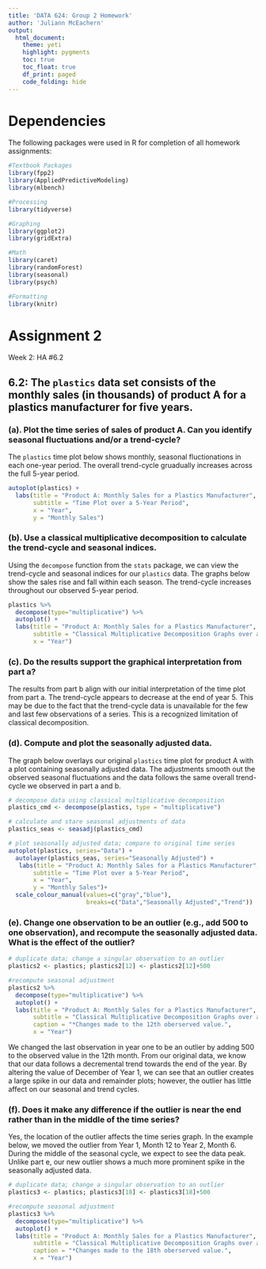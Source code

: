 ```yaml
---
title: 'DATA 624: Group 2 Homework'
author: 'Juliann McEachern'
output: 
  html_document:
    theme: yeti
    highlight: pygments
    toc: true
    toc_float: true
    df_print: paged
    code_folding: hide
---
```


# Dependencies

The following packages were used in R for completion of all homework assignments:

```r
#Textbook Packages
library(fpp2)
library(AppliedPredictiveModeling)
library(mlbench)

#Processing
library(tidyverse)

#Graphing
library(ggplot2)
library(gridExtra)

#Math
library(caret)
library(randomForest)
library(seasonal)
library(psych)

#Formatting
library(knitr)
```

# Assignment 2
Week 2: HA #6.2

## 6.2: The `plastics` data set consists of the monthly sales (in thousands) of product A for a plastics manufacturer for five years. 

### (a). Plot the time series of sales of product A. Can you identify seasonal fluctuations and/or a trend-cycle?

The `plastics` time plot below shows monthly, seasonal fluctionations in each one-year period. The overall trend-cycle gruadually increases across the full 5-year period. 

```r
autoplot(plastics) + 
  labs(title = "Product A: Monthly Sales for a Plastics Manufacturer", 
       subtitle = "Time Plot over a 5-Year Period", 
       x = "Year", 
       y = "Monthly Sales")
```

### (b). Use a classical multiplicative decomposition to calculate the trend-cycle and seasonal indices.

Using the `decompose` function from the `stats` package, we can view the trend-cycle and seasonal indices for our `plastics` data. The graphs below show the sales rise and fall within each season. The trend-cycle increases throughout our observed 5-year period. 

```r
plastics %>% 
  decompose(type="multiplicative") %>% 
  autoplot() + 
  labs(title = "Product A: Monthly Sales for a Plastics Manufacturer", 
       subtitle = "Classical Multiplicative Decomposition Graphs over a 5-Year Period", 
       x = "Year")
```

### (c). Do the results support the graphical interpretation from part a?

The results from part b align with our initial interpretation of the time plot from part a. The trend-cycle appears to decrease at the end of year 5. This may be due to the fact that the trend-cycle data is unavailable for the few and last few observations of a series. This is a recognized  limitation of classical decomposition.

### (d). Compute and plot the seasonally adjusted data.

The graph below overlays our original `plastics` time plot for product A with a plot containing seasonally adjusted data. The adjustments smooth out the observed seasonal fluctuations and the data follows the same overall trend-cycle we observed in part a and b. 

```r
# decompose data using classical multiplicative decomposition
plastics_cmd <- decompose(plastics, type = "multiplicative")

# calculate and stare seasonal adjustments of data
plastics_seas <- seasadj(plastics_cmd)

# plot seasonally adjusted data; compare to original time series
autoplot(plastics, series="Data") +
  autolayer(plastics_seas, series="Seasonally Adjusted") +
   labs(title = "Product A: Monthly Sales for a Plastics Manufacturer", 
       subtitle = "Time Plot over a 5-Year Period", 
       x = "Year", 
       y = "Monthly Sales")+
  scale_colour_manual(values=c("gray","blue"),
                      breaks=c("Data","Seasonally Adjusted","Trend"))
```

### (e). Change one observation to be an outlier (e.g., add 500 to one observation), and recompute the seasonally adjusted data. What is the effect of the outlier?

```r
# duplicate data; change a singular observation to an outlier
plastics2 <- plastics; plastics2[12] <- plastics2[12]+500

#recompute seasonal adjustment
plastics2 %>% 
  decompose(type="multiplicative") %>% 
  autoplot() + 
  labs(title = "Product A: Monthly Sales for a Plastics Manufacturer", 
       subtitle = "Classical Multiplicative Decomposition Graphs over a 5-Year Period",
       caption = "*Changes made to the 12th oberserved value.",
       x = "Year")
```

We changed the last observation in year one to be an outlier by adding 500 to the observed value in the 12th month. From our original data, we know that our data follows a decremental trend towards the end of the year. By altering the value of December of Year 1, we can see that an outlier creates a large spike in our data and remainder plots; however, the outlier has little affect on our seasonal and trend cycles. 

### (f). Does it make any difference if the outlier is near the end rather than in the middle of the time series?

Yes, the location of the outlier affects the time series graph. In the example below, we moved the outlier from Year 1, Month 12 to Year 2, Month 6. During the middle of the seasonal cycle, we expect to see the data peak. Unlike part e, our new outlier shows a much more prominent spike in the seasonally adjusted data. 

```r
# duplicate data; change a singular observation to an outlier
plastics3 <- plastics; plastics3[18] <- plastics3[18]+500

#recompute seasonal adjustment
plastics3 %>% 
  decompose(type="multiplicative") %>% 
  autoplot() + 
  labs(title = "Product A: Monthly Sales for a Plastics Manufacturer", 
       subtitle = "Classical Multiplicative Decomposition Graphs over a 5-Year Period",
       caption = "*Changes made to the 18th oberserved value.",
       x = "Year")
```


